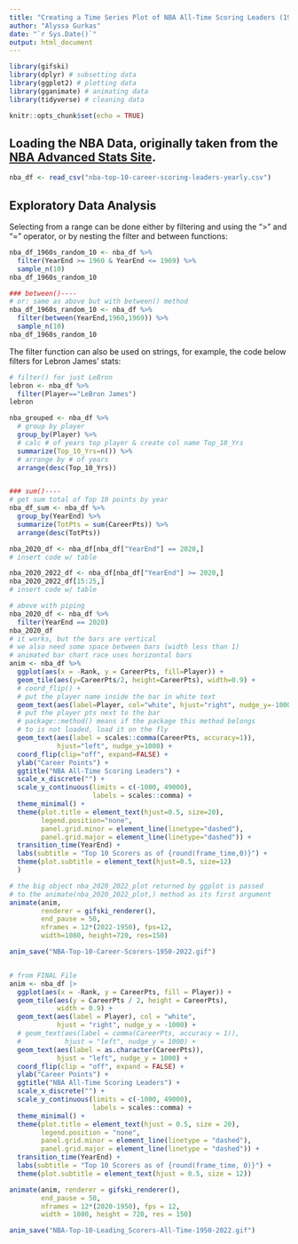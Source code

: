 ```yaml
---
title: "Creating a Time Series Plot of NBA All-Time Scoring Leaders (1950-2022)"
author: "Alyssa Gurkas"
date: "`r Sys.Date()`"
output: html_document
---
```


```r
library(gifski)
library(dplyr) # subsetting data
library(ggplot2) # plotting data
library(gganimate) # animating data
library(tidyverse) # cleaning data
```

```r
knitr::opts_chunk$set(echo = TRUE)
```

## Loading the NBA Data, originally taken from the [NBA Advanced Stats Site](https://www.nba.com/stats/alltime-leaders).
```r
nba_df <- read_csv("nba-top-10-career-scoring-leaders-yearly.csv")
```

## Exploratory Data Analysis

Selecting from a range can be done either by filtering and using the ">" and "=" 
operator, or by nesting the filter and between functions:
```r
nba_df_1960s_random_10 <- nba_df %>% 
  filter(YearEnd >= 1960 & YearEnd <= 1969) %>% 
  sample_n(10)
nba_df_1960s_random_10

### between()----
# or: same as above but with between() method
nba_df_1960s_random_10 <- nba_df %>% 
  filter(between(YearEnd,1960,1969)) %>% 
  sample_n(10)
nba_df_1960s_random_10
```

The filter function can also be used on strings, for example, the code below
filters for Lebron James' stats:
```r
# filter() for just LeBron
lebron <- nba_df %>% 
  filter(Player=="LeBron James")
lebron
```

```r
nba_grouped <- nba_df %>% 
  # group by player
  group_by(Player) %>% 
  # calc # of years top player & create col name Top_10_Yrs
  summarize(Top_10_Yrs=n()) %>% 
  # arrange by # of years
  arrange(desc(Top_10_Yrs)) 


### sum()----
# get sum total of Top 10 points by year
nba_df_sum <- nba_df %>% 
  group_by(YearEnd) %>% 
  summarize(TotPts = sum(CareerPts)) %>% 
  arrange(desc(TotPts)) 

nba_2020_df <- nba_df[nba_df["YearEnd"] == 2020,]
# insert code w/ table

nba_2020_2022_df <- nba_df[nba_df["YearEnd"] >= 2020,]
nba_2020_2022_df[15:25,]
# insert code w/ table 

```

```r
# above with piping
nba_2020_df <- nba_df %>% 
  filter(YearEnd == 2020)
nba_2020_df
# it works, but the bars are vertical
# we also need some space between bars (width less than 1)
# animated bar chart race uses horizontal bars
anim <- nba_df %>% 
  ggplot(aes(x = -Rank, y = CareerPts, fill=Player)) + 
  geom_tile(aes(y=CareerPts/2, height=CareerPts), width=0.9) + 
  # coord_flip() + 
  # put the player name inside the bar in white text
  geom_text(aes(label=Player, col="white", hjust="right", nudge_y=-1000)) + 
  # put the player pts next to the bar
  # package::method() means if the package this method belongs
  # to is not loaded, load it on the fly
  geom_text(aes(label = scales::comma(CareerPts, accuracy=1)),
            hjust="left", nudge_y=1000) + 
  coord_flip(clip="off", expand=FALSE) + 
  ylab("Career Points") + 
  ggtitle("NBA All-Time Scoring Leaders") + 
  scale_x_discrete("") + 
  scale_y_continuous(limits = c(-1000, 49000),
                     labels = scales::comma) +
  theme_minimal() + 
  theme(plot.title = element_text(hjust=0.5, size=20),
        legend.position="none",
        panel.grid.minor = element_line(linetype="dashed"),
        panel.grid.major = element_line(linetype="dashed")) + 
  transition_time(YearEnd) + 
  labs(subtitle = "Top 10 Scorers as of {round(frame_time,0)}") + 
  theme(plot.subtitle = element_text(hjust=0.5, size=12)
  )

# the big object nba_2020_2022_plot returned by ggplot is passed
# to the animate(nba_2020_2022_plot,) method as its first argument
animate(anim,
        renderer = gifski_renderer(),
        end_pause = 50,
        nframes = 12*(2022-1950), fps=12,
        width=1080, height=720, res=150)

anim_save("NBA-Top-10-Career-Scorers-1950-2022.gif")


# from FINAL File
anim <- nba_df |> 
  ggplot(aes(x = -Rank, y = CareerPts, fill = Player)) + 
  geom_tile(aes(y = CareerPts / 2, height = CareerPts), 
            width = 0.9) + 
  geom_text(aes(label = Player), col = "white", 
            hjust = "right", nudge_y = -1000) +
  # geom_text(aes(label = comma(CareerPts, accuracy = 1)),
  #           hjust = "left", nudge_y = 1000) +
  geom_text(aes(label = as.character(CareerPts)),
            hjust = "left", nudge_y = 1000) +
  coord_flip(clip = "off", expand = FALSE) + 
  ylab("Career Points") + 
  ggtitle("NBA All-Time Scoring Leaders") + 
  scale_x_discrete("") +
  scale_y_continuous(limits = c(-1000, 49000),
                     labels = scales::comma) + 
  theme_minimal() +
  theme(plot.title = element_text(hjust = 0.5, size = 20),
        legend.position = "none",
        panel.grid.minor = element_line(linetype = "dashed"),
        panel.grid.major = element_line(linetype = "dashed")) + 
  transition_time(YearEnd) +
  labs(subtitle = "Top 10 Scorers as of {round(frame_time, 0)}") + 
  theme(plot.subtitle = element_text(hjust = 0.5, size = 12))

animate(anim, renderer = gifski_renderer(),
        end_pause = 50, 
        nframes = 12*(2020-1950), fps = 12,
        width = 1080, height = 720, res = 150)

anim_save("NBA-Top-10-Leading_Scorers-All-Time-1950-2022.gif")
```